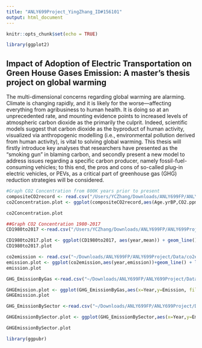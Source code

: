 ```yaml
---
title: "ANLY699Project_YingZhang_ID#156101"
output: html_document
---
```


```r
knitr::opts_chunk$set(echo = TRUE)
```

```r
library(ggplot2)

```
## Impact of Adoption of Electric Transportation on Green House Gases Emission: A master's thesis project on global warming


The multi-dimensional concerns regarding global warming are alarming. Climate is changing rapidly, and it is likely for the worse—affecting everything from agribusiness to human health. It is doing so at an unprecedented rate, and mounting evidence points to increased levels of atmospheric carbon dioxide as the primarily the culprit. Indeed, scientific models suggest that carbon dioxide as the byproduct of human activity, visualized via anthropogenic modelling (i.e., environmental pollution derived from human activity), is vital to solving global warming. This thesis will firstly introduce key analyses that researchers have presented as the “smoking gun” in blaming carbon, and secondly present a new model to address issues regarding a specific carbon producer, namely fossil-fuel-consuming vehicles; to this end, the pros and cons of so-called plug-in electric vehicles, or PEVs, as a critical part of greenhouse gas (GHG) reduction strategies will be considered.

```r
#Graph CO2 Concentration from 800K years prior to present
compositeCO2record <- read.csv("/Users/YCZhang/Downloads/ANLY699FP/ANLY699Project/Data/CompositeCO2record.csv")
co2Concentration.plot <- ggplot(compositeCO2record,aes(Age.yrBP,CO2.ppmv))+geom_line()+labs(title="CO2 Concentration 0-800 kyr Before Present",x="Year before present", y="CO2 concentration (ppmv)")

co2Concentration.plot
```

```r
##Graph CO2 Concentration 1980-2017
CD1980to2017 <-read.csv("/Users/YCZhang/Downloads/ANLY699FP/ANLY699Project/Data/CO2_1980-2017.csv")

CD1980to2017.plot <- ggplot(CD1980to2017, aes(year,mean)) + geom_line()+ labs(title="CO2 Concentration 1980-2017",x="Year", y="CO2 concentration (ppmv)")
CD1980to2017.plot

```


```r
co2emission <- read.csv("~/Downloads/ANLY699FP/ANLY699Project/Data/co2emission.csv")
emission.plot <- ggplot(co2emission,aes(year,emission))+geom_line() + labs(title="CO2 Emission 1960-2014",x="Year", y="CO2 Emission")
emission.plot
```

```r
GHG_EmissionByGas <-read.csv("~/Downloads/ANLY699FP/ANLY699Project/Data/GHG Emission by Gas.csv")

GHGEmission.plot <- ggplot(GHG_EmissionByGas,aes(x=Year,y=Emission, fill=Gas))+geom_bar(position="stack", stat = "identity")+labs(title="Global GHG Emission by Gas 1960-2014",x="Year",y="CO2 Emission")
GHGEmission.plot

```

```r
GHG_EmissionBySector <-read.csv("~/Downloads/ANLY699FP/ANLY699Project/Data/Global GHG Emissions by Sector.csv")

GHGEmissionBySector.plot <- ggplot(GHG_EmissionBySector,aes(x=Year,y=Emission, fill=Sector))+geom_bar(position="stack", stat = "identity")+labs(title="Global GHG Emission by Sector 1990-2010",x="Year",y="CO2 Emission")

GHGEmissionBySector.plot
```

```r
library(ggpubr)
```
